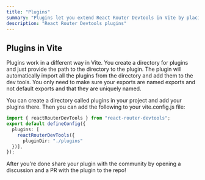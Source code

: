 ---
title: "Plugins"
summary: "Plugins let you extend React Router Devtools in Vite by placing named exports in a plugin directory and linking it via vite.config."
description: "React Router Devtools plugins"
---

## Plugins in Vite
Plugins work in a different way in Vite. You create a directory for plugins and just provide the path to the directory to the plugin. The plugin will automatically import all the plugins from the directory and add them to the dev tools. You only need to make sure your exports are named exports and not default exports and that they are uniquely named.

You can create a directory called plugins in your project and add your plugins there. Then you can add the following to your vite.config.js file:
```ts
import { reactRouterDevTools } from "react-router-devtools";
export default defineConfig({
  plugins: [
    reactRouterDevTools({
      pluginDir: "./plugins"
  })],
});
```

After you're done share your plugin with the community by opening a discussion and a PR with the plugin to the repo!